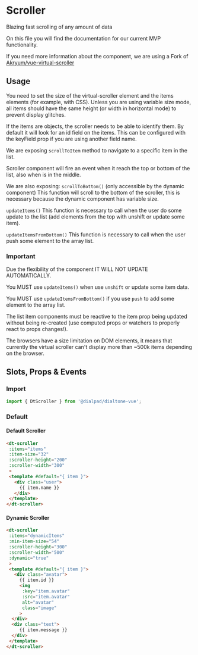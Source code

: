 

<Meta of={ScrollerStories} />

# Scroller

<Subtitle>
  Blazing fast scrolling of any amount of data
</Subtitle>

On this file you will find the documentation for our current MVP functionality.

If you need more information about the component, we are using a Fork of [Akryum/vue-virtual-scroller](https://github.com/Akryum/vue-virtual-scroller)

## Usage

You need to set the size of the virtual-scroller element and the items elements (for example, with CSS).
Unless you are using variable size mode, all items should have the same height (or width in horizontal mode)
to prevent display glitches.

If the items are objects, the scroller needs to be able to identify them.
By default it will look for an id field on the items. This can be configured with
the keyField prop if you are using another field name.

We are exposing `scrollToItem` method to navigate to a specific item in the list.

Scroller component will fire an event when it reach the top or bottom of the list, also when is in the middle.

We are also exposing:
`scrollToBottom()` (only accessible by the dynamic component)
This function will scroll to the bottom of the scroller, this is necessary because the dynamic component has variable size.

`updateItems()` This function is necessary to call when the user do some update to the list
(add elements from the top with unshift or update some item).

`updateItemsFromBottom()` This function is necessary to call when the user push some element to the array list.

### Important
Due the flexibility of the component IT WILL NOT UPDATE AUTOMATICALLY.

You MUST use `updateItems()` when use `unshift` or update some item data.

You MUST use `updateItemsFromBottom()` if you use `push` to add some element to the array list.

The list item components must be reactive to the item prop being updated without
being re-created (use computed props or watchers to properly react to props changes!).

The browsers have a size limitation on DOM elements, it means that currently
the virtual scroller can't display more than ~500k items depending on the browser.

## Slots, Props & Events

<Controls />

### Import

```jsx
import { DtScroller } from '@dialpad/dialtone-vue';
```

### Default

#### Default Scroller

```html
<dt-scroller
 :items="items"
 :item-size="32"
 :scroller-height="200"
 :scroller-width="300"
 >
 <template #default="{ item }">
   <div class="user">
     {{ item.name }}
   </div>
 </template>
</dt-scroller>
```

#### Dynamic Scroller

```html
<dt-scroller
 :items="dynamicItems"
 :min-item-size="54"
 :scroller-height="300"
 :scroller-width="500"
 :dynamic="true"
 >
 <template #default="{ item }">
   <div class="avatar">
     {{ item.id }}
     <img
      :key="item.avatar"
      :src="item.avatar"
      alt="avatar"
      class="image"
     >
  </div>
  <div class="text">
     {{ item.message }}
  </div>
 </template>
</dt-scroller>
```
